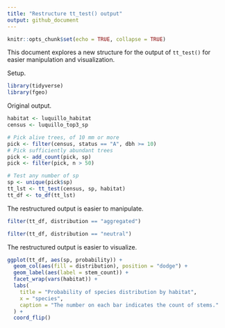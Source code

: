 ```yaml
---
title: "Restructure tt_test() output"
output: github_document
---
```


```r
knitr::opts_chunk$set(echo = TRUE, collapse = TRUE)
```

This document explores a new structure for the output of `tt_test()` for easier manipulation and visualization.

Setup.

```r
library(tidyverse)
library(fgeo)
```

Original output.
 
```r
habitat <- luquillo_habitat
census <- luquillo_top3_sp

# Pick alive trees, of 10 mm or more
pick <- filter(census, status == "A", dbh >= 10)
# Pick sufficiently abundant trees
pick <- add_count(pick, sp)
pick <- filter(pick, n > 50)

# Test any number of sp
sp <- unique(pick$sp)
tt_lst <- tt_test(census, sp, habitat)
tt_df <- to_df(tt_lst)
```

The restructured output is easier to manipulate.

```r
filter(tt_df, distribution == "aggregated")

filter(tt_df, distribution == "neutral")
```

The restructured output is easier to visualize.

```r
ggplot(tt_df, aes(sp, probability)) + 
  geom_col(aes(fill = distribution), position = "dodge") +
  geom_label(aes(label = stem_count)) +
  facet_wrap(vars(habitat)) +
  labs(
    title = "Probability of species distribution by habitat",
    x = "species", 
    caption = "The number on each bar indicates the count of stems."
  ) +
  coord_flip()
```
